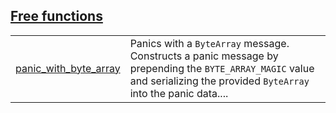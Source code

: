 
## [Free functions](./core-panics-free_functions)

| | |
|:---|:---|
| [panic_with_byte_array](./core-panics-panic_with_byte_array) | Panics with a `ByteArray`  message. Constructs a panic message by prepending the `BYTE_ARRAY_MAGIC`  value and serializing the provided `ByteArray`  into the panic data.... |
